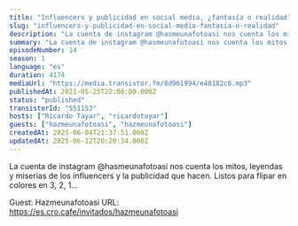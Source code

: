 ```yaml
---
title: "Influencers y publicidad en social media, ¿fantasía o realidad?, con @hazmeunafotoasi"
slug: "influencers-y-publicidad-en-social-media-fantasia-o-realidad"
description: "La cuenta de instagram @hasmeunafotoasi nos cuenta los mitos, leyendas y miserias de los influencers y la publicidad que hacen. Listos para flipar en colores en 3, 2, 1...\n\n\n\n<!-- GUESTS START -->\nGuest: Hazmeunafotoasi\nURL: https://es.cro.cafe/invitados/hazmeunafotoasi\n<!-- GUESTS END -->"
summary: "La cuenta de instagram @hasmeunafotoasi nos cuenta los mitos, leyendas y miserias de los influencers y la publicidad que hacen. Listos para flipar en colores en 3, 2, 1..."
episodeNumber: 14
season: 1
language: "es"
duration: 4174
mediaUrl: "https://media.transistor.fm/8d961994/e48182c6.mp3"
publishedAt: 2021-05-25T22:00:00.000Z
status: "published"
transistorId: "551153"
hosts: ["Ricardo Tayar", "ricardotayar"]
guests: ["hazmeunafotoasi", "hazmeunafotoasi"]
createdAt: 2025-06-04T21:37:51.000Z
updatedAt: 2025-06-12T20:20:34.000Z
---
```


La cuenta de instagram @hasmeunafotoasi nos cuenta los mitos, leyendas y miserias de los influencers y la publicidad que hacen. Listos para flipar en colores en 3, 2, 1...



<!-- GUESTS START -->
Guest: Hazmeunafotoasi
URL: https://es.cro.cafe/invitados/hazmeunafotoasi
<!-- GUESTS END -->
